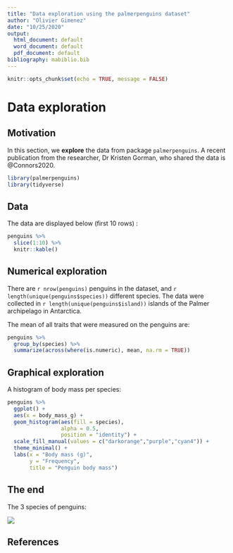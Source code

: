 ```yaml
---
title: "Data exploration using the palmerpenguins dataset"
author: "Olivier Gimenez"
date: "10/25/2020"
output:
  html_document: default
  word_document: default
  pdf_document: default
bibliography: mabiblio.bib
---
```


```r
knitr::opts_chunk$set(echo = TRUE, message = FALSE)
```

# Data exploration

## Motivation

In this section, we **explore** the data from package `palmerpenguins`. A recent publication from the researcher, Dr Kristen Gorman, who shared the data is @Connors2020.

```r
library(palmerpenguins)
library(tidyverse)
```

## Data

The data are displayed below (first 10 rows) : 
```r
penguins %>% 
  slice(1:10) %>%
  knitr::kable()
```

## Numerical exploration

There are `r nrow(penguins)` penguins in the dataset, and `r length(unique(penguins$species))` different species. The data were collected in `r length(unique(penguins$island))` islands of the Palmer archipelago in Antarctica. 

The mean of all traits that were measured on the penguins are:
```r
penguins %>% 
  group_by(species) %>% 
  summarize(across(where(is.numeric), mean, na.rm = TRUE))
```


## Graphical exploration

A histogram of body mass per species:
```r
penguins %>%
  ggplot() +
  aes(x = body_mass_g) + 
  geom_histogram(aes(fill = species), 
                 alpha = 0.5, 
                 position = "identity") +
  scale_fill_manual(values = c("darkorange","purple","cyan4")) +
  theme_minimal() +
  labs(x = "Body mass (g)",
       y = "Frequency",
       title = "Penguin body mass")
```


## The end

The 3 species of penguins: 

![](lter_penguins.png)



## References

